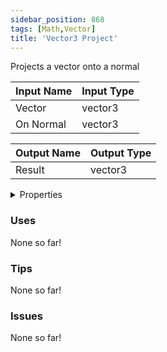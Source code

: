 ```yaml
---
sidebar_position: 868
tags: [Math,Vector]
title: 'Vector3 Project'
---
```


Projects a vector onto a normal




<EsbSvg />

| Input Name | Input Type |
|-----------|-----------|
| Vector | vector3 |
| On Normal | vector3 |

| Output Name | Output Type |
|-----------|-----------|
| Result | vector3 |


<details>
  <summary>Properties</summary>
  <div>
    <div>
    <table>
      <thead>
        <tr>
          <th>Is beta required?</th>
          <th>❌</th>
        </tr>
        <tr>
          <th>Is this chip a trolling risk?</th>
          <th>❌</th>
        </tr>
        <tr>
          <th>Is this chip a role assignment risk?</th>
          <th>❌</th>
        </tr>
        <tr>
          <th>Chip UUID</th>
          <th>11dcd185-ffb5-476e-a469-d0588f36a2f8</th>
        </tr>
      </thead>
    </table>
    </div>
  </div>
</details>

### Uses

None so far!

### Tips

None so far!

### Issues

None so far!